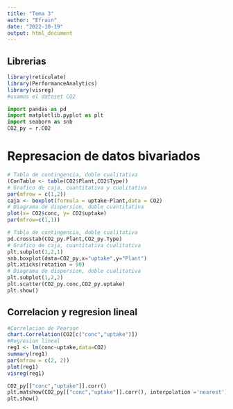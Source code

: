 ---
title: "Tema 3"
author: "Efrain"
date: "2022-10-19"
output: html_document
---

## Librerias
```{r,message=FALSE}
library(reticulate)
library(PerformanceAnalytics)
library(visreg)
#usamos el dataset CO2
```
```{python}
import pandas as pd
import matplotlib.pyplot as plt
import seaborn as snb
CO2_py = r.CO2
```

# Represacion de datos bivariados

```{r}
# Tabla de contingencia, doble cualitativa
(ConTable <- table(CO2$Plant,CO2$Type))
# Grafico de caja, cuantitativa y cualitativa
par(mfrow = c(1,2))
caja <- boxplot(formula = uptake~Plant,data = CO2)
# Diagrama de dispersion, doble cuantitativa
plot(x= CO2$conc, y= CO2$uptake)
par(mfrow=c(1,1))
```

```{python}
# Tabla de contingencia, doble cualitativa
pd.crosstab(CO2_py.Plant,CO2_py.Type)
# Grafico de caja, cuantitativa cualitativa
plt.subplot(1,2,1)
snb.boxplot(data=CO2_py,x="uptake",y="Plant")
plt.xticks(rotation = 90)
# Diagrama de dispersion, doble cualitativa
plt.subplot(1,2,2)
plt.scatter(CO2_py.conc,CO2_py.uptake)
plt.show()

```
## Correlacion y regresion lineal
```{r}
#Correlacion de Pearson
chart.Correlation(CO2[c("conc","uptake")])
#Regresion lineal
reg1 <- lm(conc~uptake,data=CO2)
summary(reg1)
par(mfrow = c(2, 2))
plot(reg1)
visreg(reg1)

```
```{python}
CO2_py[["conc","uptake"]].corr()
plt.matshow(CO2_py[["conc","uptake"]].corr(), interpolation ='nearest')
plt.show()
```
 